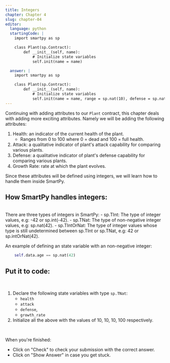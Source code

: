 ```yaml
---
title: Integers
chapter: Chapter 4
slug: chapter-04
editor:
  language: python
  startingCode: |
    import smartpy as sp

    class Plant(sp.Contract):
        def __init__(self, name):
            # Initialize state variables
            self.init(name = name) 

  answer: |  
    import smartpy as sp

    class Plant(sp.Contract):
        def __init__(self, name):
            # Initialize state variables
            self.init(name = name, range = sp.nat(10), defense = sp.nat(10), growth_rate = sp.nat(10), health = sp.nat(100))
---
```



Continuing with adding attributes to our `Plant` contract, this chapter deals with adding more exciting attributes. Namely we will be adding the following attributes: 

1. Health: an indicator of the current health of the plant. 
   * Ranges from 0 to 100 where 0 = dead and 100 = full health. 
2. Attack: a qualitative indicator of plant's attack capability for comparing various plants. 
3. Defense:  a qualitative indicator of plant's defense capability for comparing various plants.
4. Growth Rate: rate at which the plant evolves. 


Since these attributes will be defined using integers, we will learn how to handle them inside SmartPy. 


## How SmartPy handles integers: 

<br /> 
There are three types of integers in SmartPy: 
 - sp.TInt: The type of integer values, e.g: -42 or sp.int(-42).
 - sp.TNat: The type of non-negative integer values, e.g: sp.nat(42).
 - sp.TIntOrNat: The type of integer values whose type is still undetermined between sp.TInt or sp.TNat, e.g: 42 or sp.intOrNat(42). 


An example of defining an state variable with an non-negative integer: 

```python
    self.data.age == sp.nat(42)
```


## Put it to code:

<br /> 

1. Declare the following state variables with type `sp.TNat`: 
    * `health`
    * `attack` 
    * `defense`, 
    * `growth_rate` 
2. Initialize all the above with the values of 10, 10, 10, 100 respectively.


<br /> 

When you're finished: 
* Click on "Check" to check your submission with the correct answer. 
* Click on "Show Answer" in case you get stuck. 
